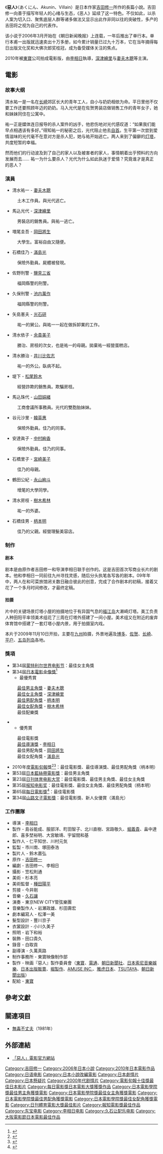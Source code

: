 {{Redirect3|惡人}}
《'''惡人'''》（あくにん、Akunin、Villain）是日本作家[[吉田修一|吉田修一]]所作的長篇小說。吉田修一向善于描写年轻人的心绪与生态，《恶人》延续了这一特色。不仅如此，以杀人案为切入口、聚焦底层人群等诸多做法又显示出此作非同以往的突破性，多产的吉田将之视为自己的代表作。

该小说于2006年3月开始在《朝日新闻晚报》上连载，一年后推出了单行本。单行本甫一出版就迅速卖出十万多册，如今累计销量已过九十万本，它在当年摘得每日出版文化奖和大佛次郎奖桂冠，成为备受媒体关注的焦点。

2010年被[[東寶|東寶]]公司拍成電影版，由[[李相日|李相日]]執導，[[深津繪里|深津繪里]]与[[妻夫木聰|妻夫木聰]]等主演。

== 電影 ==
{{Infobox film
| name           = 惡人
| image          = Akunin.jpg
| alt            = 
| caption        = 日本海报
| director       = [[李相日|李相日]]
| producer       = 
| writer         = [[吉田修一|吉田修一]]<br>李相日
| starring       = [[妻夫木聰|妻夫木聰]]<br>[[深津繪里|深津繪里]]<br>[[柄本明|柄本明]]<br>[[岡田將生|岡田將生]]<br>[[樹木希林|樹木希林]]<br>[[滿島光|滿島光]]
| music          = [[久石讓|久石讓]]
| cinematography = 笠松則通
| editing        = 今井剛
| studio         = 東寶映像制作部
| distributor    = [[東寶|東寶]]
| released       = 2010年9月11日
| runtime        = 139分鐘
| country        = {{JPN}}
| language       = 日語
| budget         = 
| gross          = 19.8億[[日圓|日圓]]
}}

=== 故事大纲 ===
清水祐一是一名在[[长崎|长崎]]郊区长大的青年工人，自小与奶奶相依为命。平日里他不仅要工作还要照顾年迈的奶奶。马入光代是在佐贺男装店做销售工作的青年女子，她和妹妹同住在公寓中。

祐一正是媒体连日报导的杀人案件的凶手，他悲伤地对光代感叹道：“如果我们能早点相遇该有多好。”得知祐一的秘密之后，光代阻止他去[[自首|自首]]。生平第一次尝到爱情滋味的光代毫不在意对方是杀人犯，她与祐开始逃亡。两人来到了偏僻的[[灯塔|灯塔]]，共度短暂的幸福。

然而他们的行动波及到了自己的家人以及被害者的家人，事情朝着出乎预料的方向发展而去……
祐一为什么要杀人？光代为什么如此执迷于爱情？究竟谁才是真正的恶人？

=== 演員 ===
* 清水祐一 - [[妻夫木聰|妻夫木聰]]
: 土木工作員。與光代逃亡。
* 馬込光代 - [[深津繪里|深津繪里]]
: 男裝店的銷售員。與祐一逃亡。
* 増尾圭吾 - [[岡田將生|岡田將生]]
: 大學生。富裕自由又隨便。
* 石橋佳乃 - [[滿島光|滿島光]]
: 保險外勤員。屍體被發現。
* 佐野刑警 - [[鹽見三省|鹽見三省]]
: 福岡縣警的刑警。
* 久保刑警 - [[池内萬作|池内萬作]]
: 福岡縣警的刑警。
* 矢島憲夫 - [[光石研|光石研]]
: 祐一的舅公。與祐一一起在做拆卸業的工作。
* 清水依子 - [[余貴美子|余貴美子]]
: 勝治、房枝的次女，也是祐一的母親。拋棄祐一經營蛋糕店。
* 清水勝治 - [[井川比佐志|井川比佐志]]
: 祐一的外公。臥病不起。
* 堤下 - [[松尾鈴木|松尾鈴木]]
: 經營詐欺的銷售員。欺騙房枝。
* 馬込珠代 - [[山田娟緒|山田娟緒]]
: 工商會議所事務員。光代的雙胞胎妹妹。
* 谷元沙里 - [[韓英惠|韓英惠]]
: 保險外勤員。佳乃的同事。
* 安達眞子 - [[中村絢香|中村絢香]]
: 保險外勤員。佳乃的同事。
* 石橋里子 - [[宮崎美子|宮崎美子]]
: 佳乃的母親。
* 鶴田公紀 - [[永山絢斗|永山絢斗]]
: 增尾的大學同學。
* 清水房枝 - [[樹木希林|樹木希林]]
: 祐一的外婆。
* 石橋佳男 - [[柄本明|柄本明]]
: 佳乃的父親。經營理髮美容店。

=== 制作 ===
==== 剧本 ====
剧本是由原作者吉田修一和导演李相日联手创作的。这是吉田首次写商业长片的剧本。他和李相日一同前往九州寻找灵感，随后分头执笔各写各的剧本。09年年中，两人在和可菜旅馆闭关数日融合彼此的创意，完成了合作剧本的初稿，接着又花了一个多月时间修改，才最终定稿。

==== 拍摄 ====
片中的关键场景灯塔小屋的拍摄地位于有异国气息的[[福江岛|福江岛]]大濑崎灯塔。美工负责人种田阳平率领美术组花了三周在灯塔外搭建了一间小屋。美术组又在附近的废弃体育馆中搭建了一套灯塔小屋内景，用于拍摄室内戏。 

本片于2009年11月10日开拍，主要在[[九州_(日本)|九州]]拍摄，外景地遍及[[博多|博多]]、[[佐贺|佐贺]]、[[长崎|长崎]]、[[平户|平户]]、[[五岛列岛|五岛列岛]]各地。

=== 獎項 ===
*第34屆[[蒙特利尔世界电影节|蒙特利尔世界电影节]]：最佳女主角獎
*第34屆[[日本電影金像獎|日本電影金像獎]]<ref>{{Cite web|url= http://www.japan-academy-prize.jp/prizes/34.html|title= 第 34 回日本アカデミー賞優秀賞|accessdate= 2011-01-13|language= ja|publisher= 日本電影金像獎|archive-date= 2012-04-13|archive-url= https://www.webcitation.org/66tHufRYg?url=http://www.japan-academy-prize.jp/prizes/34.html|dead-url= no}}</ref>
**最優秀賞
:[[日本電影金像獎最佳男主角獎|最佳男主角獎]] - [[妻夫木聰|妻夫木聰]]
:[[日本電影金像獎最佳女主角獎|最佳女主角獎]] - [[深津繪里|深津繪里]]
:[[日本電影金像獎最佳男配角獎|最佳男配角獎]] - [[柄本明|柄本明]]
:[[日本電影金像獎最佳女配角獎|最佳女配角獎]] - [[樹木希林|樹木希林]]
:最佳配樂獎
**優秀賞
:最佳電影獎
:[[日本電影金像獎最佳導演獎|最佳導演獎]] - [[李相日|李相日]]
:最佳男配角獎 - [[岡田將生|岡田將生]]
:最佳女配角獎 - [[滿島光|滿島光]] 
*2010年度[[電影旬報|電影旬報]]獎<ref>{{cite web|url=http://www.tokyograph.com/news/id-7308|title="Akunin" tops Kinema Junpo's Best Ten list|publisher=Tokyograph|accessdate=2011-01-13|archive-date=2011-01-17|archive-url=https://web.archive.org/web/20110117093235/http://www.tokyograph.com/news/id-7308|dead-url=no}}</ref><ref>{{cite web|url=http://www.kinejun.com/kinejun/best10/tabid/64/Default.aspx|title=2010年　第84回キネマ旬報ベスト・テン結果発表|publisher=電影旬報|language=ja|accessdate=2011-01-13|archive-url=https://web.archive.org/web/20160313215444/http://www.kinejun.com/kinejun/best10/tabid/64/Default.aspx|archive-date=2016-03-13|dead-url=yes}}</ref>：最佳電影獎、最佳導演獎、最佳男配角獎（柄本明）
*第53屆[[藍絲帶賞_(電影)|日本藍絲帶電影獎]]：最佳男主角獎
*第23屆[[日刊体育电影大赏|日刊体育电影大赏]]：最佳電影獎、最佳男主角獎、最佳女主角獎
*第35屆[[报知电影奖|报知电影奖]]：最佳電影獎、最佳女主角獎、最佳男配角獎（柄本明）
*第65屆[[每日電影獎|每日電影獎]]<ref>{{cite web|url=http://www.japan-movie.net/news/winners65.html |title=第65回毎日映画コンクール　受賞結果発表！ |publisher=japan-movie.net |language=ja |accessdate=2011-01-21 |deadurl=yes |archiveurl=https://web.archive.org/web/20110120114024/http://www.japan-movie.net/news/winners65.html |archivedate=2011-01-20 }}</ref>：最佳電影獎
*第34屆[[山路文子電影獎|山路文子電影獎]]：最佳電影獎、新人女優賞（滿島光）

=== 工作團隊 ===
* 導演 - [[李相日|李相日]]
* 製作 - 島谷能成、服部洋、町田智子、北川直樹、宮路敬久、[[堀義貴|堀義貴]]、畠中達郎、喜多埜裕明、大宮敏靖、宇留間和基
* 製作人 - 仁平知世、川村元気
* 監製 - 市川南、塚田泰浩
* 製片人 - 鈴木嘉弘
* 原作 - [[吉田修一|吉田修一]]
* 編劇  - 吉田修一、李相日
* 攝影 - 笠松則通
* 美術 - 杉本亮
* 美術監督 - [[種田陽平|種田陽平]]
* 剪接 - 今井剛
* 音樂 - [[久石讓|久石讓]]
* 演奏 - 東京NEW CITY管弦樂團
* 音樂製作人 - 岩瀬政雄、杉田壽宏
* 劇本編寫人 - 松澤一美
* 髮型設計 - 豐川京子
* 衣裳設計 - 小川久美子
* 照明 - 岩下和裕
* 裝飾 - 田口貴久
* 錄音 - 白取貢
* 副導演 - 久萬真路
* 制作事務所 - 東寶映像制作部
* 製作 - 映画『惡人』製作委員會（[[東寶|東寶]]、[[電通|電通]]、[[朝日新聞社|朝日新聞社]]、[[日本索尼音樂娛樂|日本索尼音樂娛樂]]、[[日本出版販賣|日本出版販賣]]、[[堀製作|堀製作]]、[[AMUSE_INC.|AMUSE INC.]]、[[雅虎日本|雅虎日本]]、[[TSUTAYA|TSUTAYA]]、[[朝日新聞出版|朝日新聞出版]]）
* 配給 - [[東寶|東寶]]

== 參考文獻 ==
{{reflist}}

== 關連項目 ==
* [[無毒不丈夫|無毒不丈夫]]（1981年）

== 外部連結 ==
* [http://www.akunin.jp/ 「惡人」電影官方網站] {{Wayback|url=http://www.akunin.jp/ |date=20120129020556 }} {{ja icon}}

{{電影旬報十佳獎最佳日本影片}}
{{每日電影獎日本電影大獎}}
{{日刊體育電影大獎最佳作品獎}}
{{報知電影獎最佳影片}}
{{大阪電影節日本電影最佳作品}}
{{DEFAULTSORT:Akunin}}
[[Category:吉田修一|Category:吉田修一]]
[[Category:2006年日本小說|Category:2006年日本小說]]
[[Category:2010年日本電影作品|Category:2010年日本電影作品]]
[[Category:日语电影|Category:日语电影]]
[[Category:日本小說改編電影|Category:日本小說改編電影]]
[[Category:日本劇情片|Category:日本劇情片]]
[[Category:日本懸疑片|Category:日本懸疑片]]
[[Category:2000年代剧情片|Category:2000年代剧情片]]
[[Category:電影旬報十佳獎最佳日本影片|Category:電影旬報十佳獎最佳日本影片]]
[[Category:每日電影獎日本電影大獎獲獎作品|Category:每日電影獎日本電影大獎獲獎作品]]
[[Category:日本電影學院獎最佳男主角獲獎電影|Category:日本電影學院獎最佳男主角獲獎電影]]
[[Category:日本電影學院獎最佳女主角獲獎電影|Category:日本電影學院獎最佳女主角獲獎電影]]
[[Category:日本電影學院獎最佳男配角獲獎電影|Category:日本電影學院獎最佳男配角獲獎電影]]
[[Category:日本電影學院獎最佳女配角獲獎電影|Category:日本電影學院獎最佳女配角獲獎電影]]
[[Category:日刊體育電影大獎最佳影片|Category:日刊體育電影大獎最佳影片]]
[[Category:報知電影獎最佳作品|Category:報知電影獎最佳作品]]
[[Category:东宝电影|Category:东宝电影]]
[[Category:李相日电影|Category:李相日电影]]
[[Category:久石让配乐电影|Category:久石让配乐电影]]
[[Category:大阪電影節日本電影最佳作品|Category:大阪電影節日本電影最佳作品]]